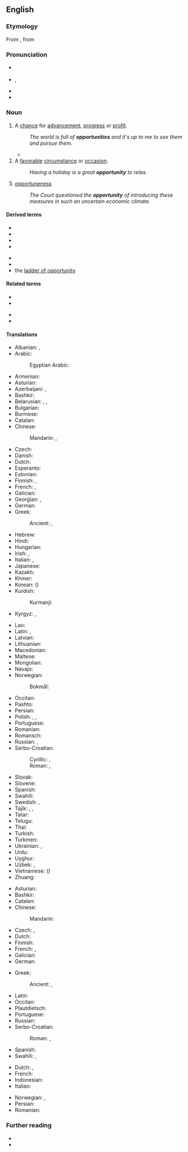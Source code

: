 ==English==
{{wikipedia}}

===Etymology===
From {{etyl|frm|en}} {{m|frm|opportunité}}, from {{etyl|la|en}} {{m|la|opportunitas}}

===Pronunciation===
* {{a|RP}} {{IPA|/ˌɒp.əˈtjuː.nɪ.tɪ/|/ˌɒp.əˈt͡ʃuː.nɪ.ti/|lang=en}}
* {{a|GA}} {{enPR|ä'pər-to͞oʹnə-tē}}, {{IPA|/ˌɑpɚˈtunəti/|lang=en}}
* {{hyph|op|por|tu|ni|ty|lang=en}}
* {{audio|en-us-opportunity.ogg|Audio (US)|lang=en}}

===Noun===
{{en-noun|~|opportunities}}

# A [[chance]] for [[advancement]], [[progress]] or [[profit]].
#:''The world is full of '''opportunities''' and it's up to me to see them and pursue them.''
#* {{quote-journal
|lang=en
|date=October 23, 2011
|author=Becky Ashton
|title=QPR 1 - 0 Chelsea
|work=BBC Sport
|url=http://news.bbc.co.uk/sport2/hi/football/eng_prem/15325522.stm
|page=
|passage=Chelsea also struggled to keep possession as QPR harried and chased at every '''opportunity''', giving their opponents no time on the ball.}}
# A [[favorable]] [[circumstance]] or [[occasion]].
#: ''Having a holiday is a great '''opportunity''' to relax.''
# {{lb|en|nonstandard|Euro-English}} [[opportuneness]]
#: ''The Court questioned the '''opportunity''' of introducing these measures in such an uncertain economic climate.''

====Derived terms====
{{der-top}}
* {{l|en|business opportunity}}
* {{l|en|equal opportunity}}
* {{l|en|Land of Opportunity}}
* {{l|en|opportunity cost}}
{{der-mid}}
* {{l|en|photo opportunity}}
* {{l|en|when opportunity knocks}}
* the [[ladder of opportunity]]
{{der-bottom}}

====Related terms====
{{rel-top}}
* {{l|en|opportune}}
* {{l|en|opportunism}}
{{rel-mid}}
* {{l|en|opportunist}}
* {{l|en|opportunistic}}
{{rel-bottom}}

====Translations====
{{trans-top|chance for advancement, progress or profit}}
* Albanian: {{t+|sq|mundësi|f}}, {{t|sq|shans|m}}
* Arabic: {{t|ar|فُرْصَة|f}}
*: Egyptian Arabic: {{t|arz|فرصة|f|tr=furṣa}}
* Armenian: {{t+|hy|հնարավորություն}}
* Asturian: {{t|ast|oportunidá|f}}
* Azerbaijani: {{t+|az|imkan}}, {{t+|az|fürsət}}
* Bashkir: {{t|ba|форсат|sc=Cyrl}}
* Belarusian: {{t|be|магчы́масць|f|sc=Cyrl}}, {{t|be|шанс|m|sc=Cyrl}}, {{t|be|шанц|m|sc=Cyrl}}
* Bulgarian: {{t+|bg|възмо́жност|f|sc=Cyrl}}
* Burmese: {{t+|my|အခွင့်အရေး}}
* Catalan: {{t+|ca|oportunitat|f}}
* Chinese:
*: Mandarin: {{t+|cmn|機會}}, {{t+|cmn|机会|tr=jīhuì}}
* Czech: {{t+|cs|příležitost|f}}
* Danish: {{t+|da|mulighed|c}}
* Dutch: {{t+|nl|kans|f}}
* Esperanto: {{t|eo|okazo}}
* Estonian: {{t|et|võimalus}}
* Finnish: {{t+|fi|tilaisuus}}, {{t+|fi|mahdollisuus}}
* French: {{t+|fr|occasion|f}}, {{t+|fr|opportunité|f}}
* Galician: {{t+|gl|oportunidade|f}}
* Georgian: {{t|ka|შესაძლებლობა}}, {{t+|ka|შანსი}}
* German: {{t+|de|Gelegenheit|f}}
* Greek: {{t+|el|ευκαιρία|f}}
*: Ancient: {{t|grc|εὐκαιρία|f}}, {{t|grc|καιρός|m}}
* Hebrew: {{t|he|הִזְדַּמְנוּת|f|tr=hizdamnut}}
* Hindi: {{t+|hi|अवसर|m}}
* Hungarian: {{t+|hu|alkalom}}
* Irish: {{t|ga|faill|f}}, {{t+|ga|deis|f}}
* Italian: {{t+|it|occasione|f}}, {{t+|it|opportunità}}
* Japanese: {{t+|ja|機会|tr=きかい, kikai}}
* Kazakh: {{t+|kk|мүмкіндік|sc=Cyrl}}
* Khmer: {{t+|km|ឱកាស}}
* Korean: {{t+|ko|기회}} ({{t+|ko|機會}})
* Kurdish:
*: Kurmanji: {{t+|ku|fersend}}
* Kyrgyz: {{t+|ky|мүмкүндүк}}, {{t+|ky|мүмкүнчүлүк}}
{{trans-mid}}
* Lao: {{t|lo|ໂອກາດ}}
* Latin: {{t|la|opportūnitās|f}}, {{t|la|ampla|f}}
* Latvian: {{t|lv|iespēja|f}}
* Lithuanian: {{t|lt|próga|f}}
* Macedonian: {{t|mk|можност|f|sc=Cyrl}}
* Maltese: {{t|mt|opportunità|f}}
* Mongolian: {{t+|mn|боломж}}
* Navajo: {{t|nv|ashja}}
* Norwegian:
*: Bokmål: {{t+|nb|mulighet|m|f}}
* Occitan: {{t|oc|oportunitat|f}}
* Pashto: {{t+|ps|فرصت|m|tr=fersát}}
* Persian: {{t+|fa|فرصت|tr=forsat}}
* Polish: {{t+|pl|możliwość|f}}, {{t+|pl|okazja|f}}, {{t+|pl|sposobność|f}}
* Portuguese: {{t+|pt|oportunidade|f}}
* Romanian: {{t+|ro|oportunitate|f}}
* Romansch: {{t|rm|pussaivladad|f}} {{qualifier|Rumantsch Grischun}}
* Russian: {{t+|ru|возмо́жность|f}}, {{t+|ru|шанс|m}}
* Serbo-Croatian:
*: Cyrillic: {{t|sh|прилика|f}}, {{t|sh|пригода|f}}
*: Roman: {{t+|sh|prilika|f}}, {{t+|sh|prigoda|f}}
* Slovak: {{t|sk|príležitosť|f}}
* Slovene: {{t+|sl|priložnost|f}}
* Spanish: {{t+|es|oportunidad|f}}
* Swahili: {{t+|sw|fursa}}
* Swedish: {{t+|sv|tillfälle}}, {{t+|sv|möjlighet|c}}
* Tajik: {{t|tg|фурсат|sc=Cyrl}}, {{t+|tg|имконият}}, {{t|tg|имкон}}
* Tatar: {{t+|tt|форсат}}
* Telugu: {{t+|te|అవకాశం}}
* Thai: {{t+|th|โอกาส}}
* Turkish: {{t+|tr|fırsat}}
* Turkmen: {{t|tk|pursat}}
* Ukrainian: {{t|uk|можли́вість|f|sc=Cyrl}}, {{t|uk|шанс|m|sc=Cyrl}}
* Urdu: {{t|ur|فرصت|f|tr=fursat}}
* Uyghur: {{t|ug|پۇرسەت}}
* Uzbek: {{t+|uz|imkoniyat}}, {{t+|uz|fursat}}
* Vietnamese: {{t+|vi|cơ hội}} ({{t|vi|機會}})
* Zhuang: {{t|za|gihvei}}
{{trans-bottom}}

{{trans-top|favorable circumstance or occasion}}
* Asturian: {{t|ast|oportunidá|f}}
* Bashkir: {{t|ba|форсат|sc=Cyrl}}
* Catalan: {{t+|ca|oportunitat|f}}
* Chinese:
*: Mandarin: {{t-needed|cmn}}
* Czech: {{t+|cs|příležitost|f}}, {{t+|cs|šance|f}}
* Dutch: {{t+|nl|gelegenheid|f}}
* Finnish: {{t+|fi|tilaisuus}}
* French: {{t|fr|occasion favorable|f}}, {{t+|fr|opportunité|f}} {{qualifier|anglicism}}
* Galician: {{t+|gl|oportunidade|f}}
* German: {{t+|de|Gelegenheit|f}}
{{trans-mid}}
* Greek: {{t+|el|ευκαιρία|f}}
*: Ancient: {{t|grc|εὐκαιρία|f}}, {{t|grc|καιρός|m}}

* Latin: {{t|la|opportūnitās|f}}
* Occitan: {{t|oc|oportunitat|f}}
* Plautdietsch: {{t|pdt|Jeläajenheit|f}}
* Portuguese: {{t+|pt|oportunidade|f}}
* Russian: {{t|ru|[[удо́бный]] [[слу́чай]]|m}}
* Serbo-Croatian:
*: Roman: {{t+|sh|prilika|f}}, {{t+|sh|prigoda|f}}
* Spanish: {{t+|es|oportunidad|f}}
* Swahili: {{t+|sw|fursa}}, {{t+|sw|nafasi}}
{{trans-bottom}}

{{checktrans-top}}
* Dutch: {{t+check|nl|kans|f}}, {{t+check|nl|mogelijkheid|f}}
* French: {{t+check|fr|chance|f}}
* Indonesian: {{t+check|id|sempat|alt=kesempatan}} <!-- was "[[sempat|kesempatan]]" - assumed inflected form or vocalised spelling; please verify if linking is acceptable. see [[User:Kephir/gadgets/xte#Translation_fixing]] -->
* Italian: {{t+check|it|opportunità|f}}
{{trans-mid}}
* Norwegian: {{t+check|no|mulighet|f}}, {{t+check|no|sjanse|f}}
* Persian: {{t+check|fa|فرصت|tr=forsat}}
* Romanian: {{t+check|ro|oportunitate|f}}
{{trans-bottom}}

===Further reading===
* {{R:Webster 1913}}
* {{R:Century 1911}}